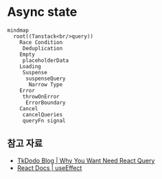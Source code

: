 # Async state

```mermaid
mindmap
  root((Tanstack<br/>query))
    Race Condition
     Deduplication
    Empty
     placeholderData
    Loading
     Suspense
      suspenseQuery
       Narrow Type
    Error
     throwOnError
      ErrorBoundary
    Cancel
     cancelQueries
     queryFn signal  
```

## 참고 자료
- [TkDodo Blog | Why You Want Need React Query](https://tkdodo.eu/blog/why-you-want-react-query)
- [React Docs | useEffect](https://react.dev/reference/react/useEffect#fetching-data-with-effects)